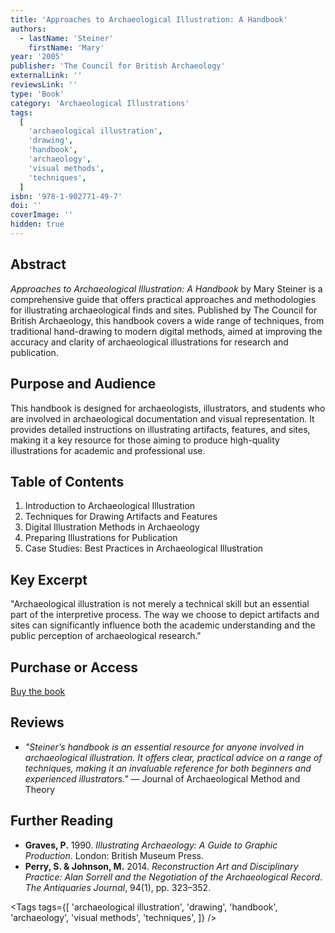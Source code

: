 ```yaml
---
title: 'Approaches to Archaeological Illustration: A Handbook'
authors:
  - lastName: 'Steiner'
    firstName: 'Mary'
year: '2005'
publisher: 'The Council for British Archaeology'
externalLink: ''
reviewsLink: ''
type: 'Book'
category: 'Archaeological Illustrations'
tags:
  [
    'archaeological illustration',
    'drawing',
    'handbook',
    'archaeology',
    'visual methods',
    'techniques',
  ]
isbn: '978-1-902771-49-7'
doi: ''
coverImage: ''
hidden: true
---
```


## Abstract

_Approaches to Archaeological Illustration: A Handbook_ by Mary Steiner is a comprehensive guide that offers practical approaches and methodologies for illustrating archaeological finds and sites. Published by The Council for British Archaeology, this handbook covers a wide range of techniques, from traditional hand-drawing to modern digital methods, aimed at improving the accuracy and clarity of archaeological illustrations for research and publication.

## Purpose and Audience

This handbook is designed for archaeologists, illustrators, and students who are involved in archaeological documentation and visual representation. It provides detailed instructions on illustrating artifacts, features, and sites, making it a key resource for those aiming to produce high-quality illustrations for academic and professional use.

## Table of Contents

1. Introduction to Archaeological Illustration
2. Techniques for Drawing Artifacts and Features
3. Digital Illustration Methods in Archaeology
4. Preparing Illustrations for Publication
5. Case Studies: Best Practices in Archaeological Illustration

## Key Excerpt

"Archaeological illustration is not merely a technical skill but an essential part of the interpretive process. The way we choose to depict artifacts and sites can significantly influence both the academic understanding and the public perception of archaeological research."

## Purchase or Access

[Buy the book](https://new.archaeologyuk.org/approaches-to-archaeological-illustration)

## Reviews

- _"Steiner’s handbook is an essential resource for anyone involved in archaeological illustration. It offers clear, practical advice on a range of techniques, making it an invaluable reference for both beginners and experienced illustrators."_ — Journal of Archaeological Method and Theory

## Further Reading

- **Graves, P.** 1990. _Illustrating Archaeology: A Guide to Graphic Production_. London: British Museum Press.
- **Perry, S. & Johnson, M.** 2014. _Reconstruction Art and Disciplinary Practice: Alan Sorrell and the Negotiation of the Archaeological Record_. _The Antiquaries Journal_, 94(1), pp. 323–352.

<Tags
  tags={[
    'archaeological illustration',
    'drawing',
    'handbook',
    'archaeology',
    'visual methods',
    'techniques',
  ]}
/>
